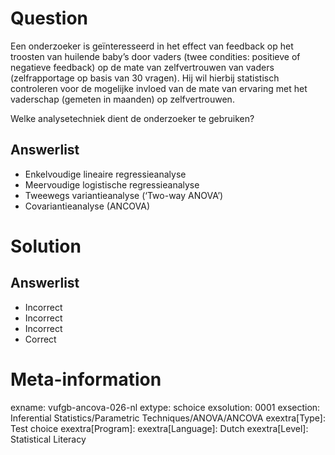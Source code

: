 Question
========

Een onderzoeker is geïnteresseerd in het effect van feedback op het troosten van huilende baby’s door vaders (twee condities: positieve of negatieve feedback) op de mate van zelfvertrouwen van vaders (zelfrapportage op basis van 30 vragen). Hij wil hierbij statistisch controleren voor de mogelijke invloed van de mate van ervaring met het vaderschap (gemeten in maanden) op zelfvertrouwen.

Welke analysetechniek dient de onderzoeker te gebruiken?
  
Answerlist
----------
* Enkelvoudige lineaire regressieanalyse
* Meervoudige logistische regressieanalyse
* Tweewegs variantieanalyse (‘Two-way ANOVA’)
* Covariantieanalyse (ANCOVA)

Solution
========

Answerlist
----------
* Incorrect
* Incorrect
* Incorrect
* Correct

Meta-information
================
exname: vufgb-ancova-026-nl
extype: schoice
exsolution: 0001
exsection: Inferential Statistics/Parametric Techniques/ANOVA/ANCOVA
exextra[Type]: Test choice
exextra[Program]: 
exextra[Language]: Dutch
exextra[Level]: Statistical Literacy

